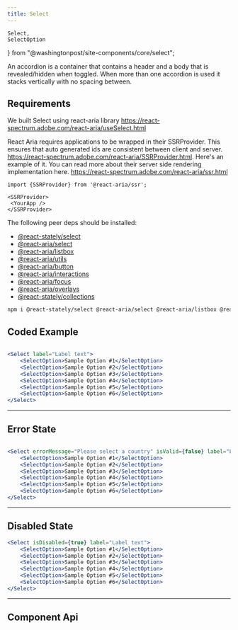 ```yaml
--- 
title: Select 
---
```


    Select,
    SelectOption
} from "@washingtonpost/site-components/core/select";

<!-- Description of component -->
<p className="font-xs font-light font--subhead">
An accordion is a container that contains a header and a body that is 
revealed/hidden when toggled. When more than one accordion is used it stacks 
vertically with no spacing between.
</p>

<Container className="pa-sm">
    <SelectExample/>
</Container>

<Tabs isDesignDoc={false} relatedUrl="design/inputs/select"/>

## Requirements
We built Select using react-aria library https://react-spectrum.adobe.com/react-aria/useSelect.html

React Aria requires applications to be wrapped in their SSRProvider. This ensures that auto generated ids are consistent between client and server. https://react-spectrum.adobe.com/react-aria/SSRProvider.html. Here's an example of it. You can read more about their server side rendering implementation here. https://react-spectrum.adobe.com/react-aria/ssr.html

```
import {SSRProvider} from '@react-aria/ssr';

<SSRProvider>
 <YourApp />
</SSRProvider>
```

The following peer deps should be installed:

- [@react-stately/select](https://react-spectrum.adobe.com/react-stately/useSelectState.html)
- [@react-aria/select](https://react-spectrum.adobe.com/react-aria/useSelect.html)
- [@react-aria/listbox](https://react-spectrum.adobe.com/react-aria/useListBox.html)
- [@react-aria/utils](https://react-spectrum.adobe.com/react-aria/mergeProps.html)
- [@react-aria/button](https://react-spectrum.adobe.com/react-aria/useButton.html)
- [@react-aria/interactions](https://react-spectrum.adobe.com/react-aria/useFocus.html)
- [@react-aria/focus](https://react-spectrum.adobe.com/react-aria/FocusRing.html)
- [@react-aria/overlays](https://react-spectrum.adobe.com/react-aria/DismissButton.html)
- [@react-stately/collections](https://react-spectrum.adobe.com/react-aria/useListBox.html)

```sh
npm i @react-stately/select @react-aria/select @react-aria/listbox @react-aria/utils @react-aria/button @react-aria/interactions @react-aria/focus @react-aria/overlays @react-stately/collections
```

## Coded Example

<Container className="flex-column pa-sm">
    <SelectExample/>
</Container>

``` jsx

<Select label="Label text">
    <SelectOption>Sample Option #1</SelectOption>
    <SelectOption>Sample Option #2</SelectOption>
    <SelectOption>Sample Option #3</SelectOption>
    <SelectOption>Sample Option #4</SelectOption>
    <SelectOption>Sample Option #5</SelectOption>
    <SelectOption>Sample Option #6</SelectOption>
</Select>
```
---
## Error State

<Container className="flex-column pa-sm">
    <ErrorExample/>
</Container>

``` jsx

<Select errorMessage="Please select a country" isValid={false} label="Label text">
    <SelectOption>Sample Option #1</SelectOption>
    <SelectOption>Sample Option #2</SelectOption>
    <SelectOption>Sample Option #3</SelectOption>
    <SelectOption>Sample Option #4</SelectOption>
    <SelectOption>Sample Option #5</SelectOption>
    <SelectOption>Sample Option #6</SelectOption>
</Select>
```
---
## Disabled State

<Container className="flex-column pa-sm">
    <DisabledExample/>
</Container>

``` jsx
<Select isDisabled={true} label="Label text">
    <SelectOption>Sample Option #1</SelectOption>
    <SelectOption>Sample Option #2</SelectOption>
    <SelectOption>Sample Option #3</SelectOption>
    <SelectOption>Sample Option #4</SelectOption>
    <SelectOption>Sample Option #5</SelectOption>
    <SelectOption>Sample Option #6</SelectOption>
</Select>
```

---
## Component Api
<ApiTable componentName="select"/>